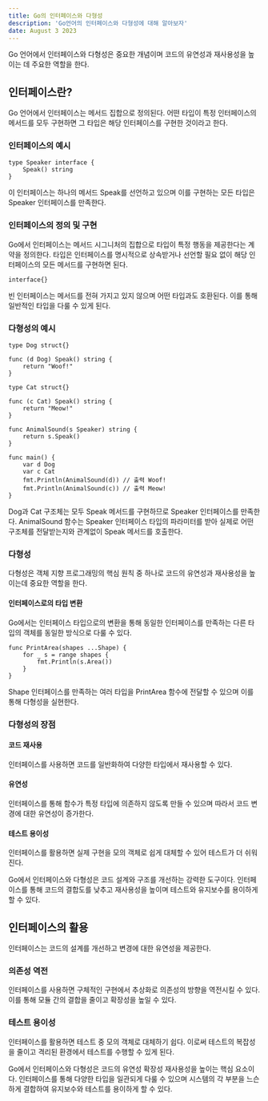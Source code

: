 ```yaml
---
title: Go의 인터페이스와 다형성
description: 'Go언어의 인터페이스와 다형성에 대해 알아보자'
date: August 3 2023
---
```


Go 언어에서 인터페이스와 다형성은 중요한 개념이며 코드의 유연성과 재사용성을 높이는 데 주요한 역할을 한다.

## 인터페이스란?
Go 언어에서 인터페이스는 메서드 집합으로 정의된다. 
어떤 타입이 특정 인터페이스의 메서드를 모두 구현하면 그 타입은 해당 인터페이스를 구현한 것이라고 한다.

### 인터페이스의 예시
```
type Speaker interface {
    Speak() string
}
```
이 인터페이스는 하나의 메서드 Speak를 선언하고 있으며 이를 구현하는 모든 타입은 Speaker 인터페이스를 만족한다.

### 인터페이스의 정의 및 구현
Go에서 인터페이스는 메서드 시그니처의 집합으로 타입이 특정 행동을 제공한다는 계약을 정의한다. 
타입은 인터페이스를 명시적으로 상속받거나 선언할 필요 없이 해당 인터페이스의 모든 메서드를 구현하면 된다.
```
interface{}
```
빈 인터페이스는 메서드를 전혀 가지고 있지 않으며 어떤 타입과도 호환된다. 
이를 통해 일반적인 타입을 다룰 수 있게 된다.


### 다형성의 예시
```
type Dog struct{}

func (d Dog) Speak() string {
    return "Woof!"
}

type Cat struct{}

func (c Cat) Speak() string {
    return "Meow!"
}

func AnimalSound(s Speaker) string {
    return s.Speak()
}

func main() {
    var d Dog
    var c Cat
    fmt.Println(AnimalSound(d)) // 출력 Woof!
    fmt.Println(AnimalSound(c)) // 출력 Meow!
}
```
Dog과 Cat 구조체는 모두 Speak 메서드를 구현하므로 Speaker 인터페이스를 만족한다.
 AnimalSound 함수는 Speaker 인터페이스 타입의 파라미터를 받아 실제로 어떤 구조체를 전달받는지와 관계없이 Speak 메서드를 호출한다.


### 다형성
다형성은 객체 지향 프로그래밍의 핵심 원칙 중 하나로 코드의 유연성과 재사용성을 높이는데 중요한 역할을 한다.

#### 인터페이스로의 타입 변환
Go에서는 인터페이스 타입으로의 변환을 통해 동일한 인터페이스를 만족하는 다른 타입의 객체를 동일한 방식으로 다룰 수 있다.
```
func PrintArea(shapes ...Shape) {
    for _ s = range shapes {
        fmt.Println(s.Area())
    }
}
```
Shape 인터페이스를 만족하는 여러 타입을 PrintArea 함수에 전달할 수 있으며 이를 통해 다형성을 실현한다.

### 다형성의 장점
#### 코드 재사용 
인터페이스를 사용하면 코드를 일반화하여 다양한 타입에서 재사용할 수 있다.
#### 유연성 
인터페이스를 통해 함수가 특정 타입에 의존하지 않도록 만들 수 있으며 따라서 코드 변경에 대한 유연성이 증가한다.
#### 테스트 용이성 
인터페이스를 활용하면 실제 구현을 모의 객체로 쉽게 대체할 수 있어 테스트가 더 쉬워진다.

Go에서 인터페이스와 다형성은 코드 설계와 구조를 개선하는 강력한 도구이다. 
인터페이스를 통해 코드의 결합도를 낮추고 재사용성을 높이며 테스트와 유지보수를 용이하게 할 수 있다.


## 인터페이스의 활용
인터페이스는 코드의 설계를 개선하고 변경에 대한 유연성을 제공한다.

### 의존성 역전
인터페이스를 사용하면 구체적인 구현에서 추상화로 의존성의 방향을 역전시킬 수 있다. 이를 통해 모듈 간의 결합을 줄이고 확장성을 높일 수 있다.

### 테스트 용이성
인터페이스를 활용하면 테스트 중 모의 객체로 대체하기 쉽다. 이로써 테스트의 복잡성을 줄이고 격리된 환경에서 테스트를 수행할 수 있게 된다.

Go에서 인터페이스와 다형성은 코드의 유연성 확장성 재사용성을 높이는 핵심 요소이다.
인터페이스를 통해 다양한 타입을 일관되게 다룰 수 있으며 시스템의 각 부분을 느슨하게 결합하여 유지보수와 테스트를 용이하게 할 수 있다.